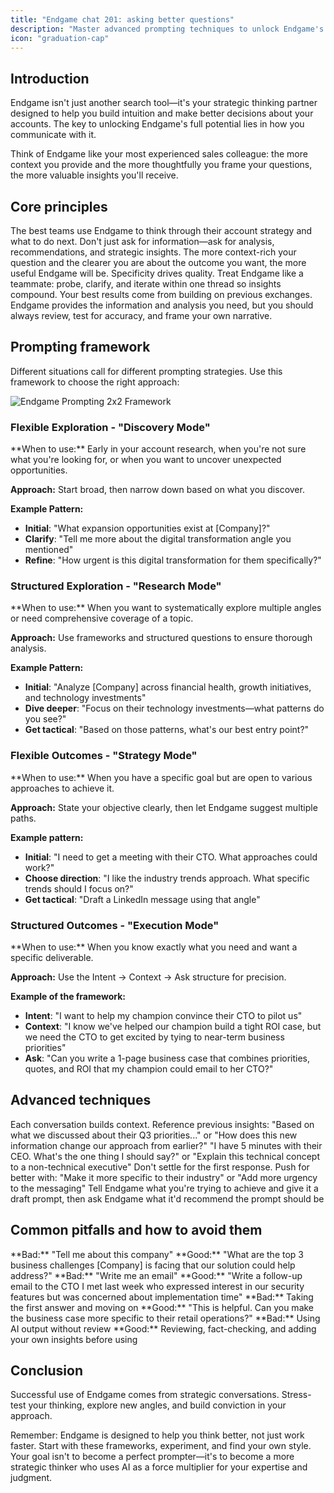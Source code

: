 ```yaml
---
title: "Endgame chat 201: asking better questions"
description: "Master advanced prompting techniques to unlock Endgame's full potential"
icon: "graduation-cap"
---
```


## Introduction

Endgame isn't just another search tool—it's your strategic thinking partner designed to help you build intuition and make better decisions about your accounts. The key to unlocking Endgame's full potential lies in how you communicate with it.

Think of Endgame like your most experienced sales colleague: the more context you provide and the more thoughtfully you frame your questions, the more valuable insights you'll receive.

## Core principles

<CardGroup cols={2}>
  <Card title="AI helps you think, not just do" icon="head-side-brain">
    The best teams use Endgame to think through their account strategy and what to do next. Don't just ask for information—ask for analysis, recommendations, and strategic insights.
  </Card>
  <Card title="You'll get what you ask for" icon="lightbulb-message">
    The more context-rich your question and the clearer you are about the outcome you want, the more useful Endgame will be. Specificity drives quality.
  </Card>
  <Card title="Conversation, not just search" icon="messages-question">
    Treat Endgame like a teammate: probe, clarify, and iterate within one thread so insights compound. Your best results come from building on previous exchanges.
  </Card>
  <Card title="Human judgment matters" icon="file-magnifying-glass">
    Endgame provides the information and analysis you need, but you should always review, test for accuracy, and frame your own narrative.
  </Card>
</CardGroup>

## Prompting framework

Different situations call for different prompting strategies. Use this framework to choose the right approach:

<Frame caption="Choose your prompting strategy based on clarity of exploration and desired outcomes">
  <img
    src="/images/Endgame_Prompting_2x2.png"
    alt="Endgame Prompting 2x2 Framework"
    className="rounded-lg"
  />
</Frame>

### Flexible Exploration - "Discovery Mode"

<Card>
  **When to use:** Early in your account research, when you're not sure what you're looking for, or when you want to uncover unexpected opportunities.

  **Approach:** Start broad, then narrow down based on what you discover.

  **Example Pattern:**

  - **Initial**: "What expansion opportunities exist at [Company]?"
  - **Clarify**: "Tell me more about the digital transformation angle you mentioned"
  - **Refine**: "How urgent is this digital transformation for them specifically?"
</Card>

### Structured Exploration - "Research Mode"

<Card>
  **When to use:** When you want to systematically explore multiple angles or need comprehensive coverage of a topic.

  **Approach:** Use frameworks and structured questions to ensure thorough analysis.

  **Example Pattern:**

  - **Initial**: "Analyze [Company] across financial health, growth initiatives, and technology investments"
  - **Dive deeper**: "Focus on their technology investments—what patterns do you see?"
  - **Get tactical**: "Based on those patterns, what's our best entry point?"
</Card>

### Flexible Outcomes - "Strategy Mode"

<Card>
  **When to use:** When you have a specific goal but are open to various approaches to achieve it.

  **Approach:** State your objective clearly, then let Endgame suggest multiple paths.

  **Example pattern:**

  - **Initial**: "I need to get a meeting with their CTO. What approaches could work?"
  - **Choose direction**: "I like the industry trends approach. What specific trends should I focus on?"
  - **Get tactical**: "Draft a LinkedIn message using that angle"
</Card>

### Structured Outcomes - "Execution Mode"

<Card>
  **When to use:** When you know exactly what you need and want a specific deliverable.

  **Approach:** Use the Intent → Context → Ask structure for precision.

  **Example of the framework:**

  - **Intent**: "I want to help my champion convince their CTO to pilot us"
  - **Context**: "I know we've helped our champion build a tight ROI case, but we need the CTO to get excited by tying to near-term business priorities"
  - **Ask**: "Can you write a 1-page business case that combines priorities, quotes, and ROI that my champion could email to her CTO?"
</Card>

## Advanced techniques

<Steps>
  <Step title="Building context over time">
    Each conversation builds context. Reference previous insights: "Based on what we discussed about their Q3 priorities..." or "How does this new information change our approach from earlier?"
  </Step>
  <Step title="Using constraints creatively">
    "I have 5 minutes with their CEO. What's the one thing I should say?" or "Explain this technical concept to a non-technical executive"
  </Step>
  <Step title="Iterative refinement">
    Don't settle for the first response. Push for better with: "Make it more specific to their industry" or "Add more urgency to the messaging"
  </Step>
  <Step title="Ask Endgame for help">
    Tell Endgame what you're trying to achieve and give it a draft prompt, then ask Endgame what it'd recommend the prompt should be
  </Step>
</Steps>

## Common pitfalls and how to avoid them

<Tabs>
  <Tab title="Pitfall 1: Being too vague">
    <Warning>
      **Bad:** "Tell me about this company"
    </Warning>
    <Check>
      **Good:** "What are the top 3 business challenges [Company] is facing that our solution could help address?"
    </Check>
  </Tab>
  <Tab title="Pitfall 2: Not providing context">
    <Warning>
      **Bad:** "Write me an email"
    </Warning>
    <Check>
      **Good:** "Write a follow-up email to the CTO I met last week who expressed interest in our security features but was concerned about implementation time"
    </Check>
  </Tab>
  <Tab title="Pitfall 3: Accepting first responses">
    <Warning>
      **Bad:** Taking the first answer and moving on
    </Warning>
    <Check>
      **Good:** "This is helpful. Can you make the business case more specific to their retail operations?"
    </Check>
  </Tab>
  <Tab title="Pitfall 4: Forgetting the human element">
    <Warning>
      **Bad:** Using AI output without review
    </Warning>
    <Check>
      **Good:** Reviewing, fact-checking, and adding your own insights before using
    </Check>
  </Tab>
</Tabs>

## Conclusion

Successful use of Endgame comes from strategic conversations. Stress-test your thinking, explore new angles, and build conviction in your approach.

Remember: Endgame is designed to help you think better, not just work faster. Start with these frameworks, experiment, and find your own style. Your goal isn't to become a perfect prompter—it's to become a more strategic thinker who uses AI as a force multiplier for your expertise and judgment.